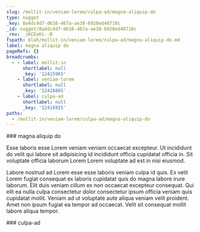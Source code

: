 ```yaml
---
slug: /mollit-in/veniam-lorem/culpa-ad/magna-aliquip-do
type: nugget
_key: 8a4dc4d7-d616-467a-ae38-6920ed40710c
_id: nugget/8a4dc4d7-d616-467a-ae38-6920ed40710c
_rev: _iKCEoKi--B
fspath: blah/mollit-in/veniam-lorem/culpa-ad/magna-aliquip-do.md
label: magna aliquip do
pageRefs: {}
breadcrumbs:
  - - label: mollit-in
      shortlabel: null
      _key: '12415965'
    - label: veniam-lorem
      shortlabel: null
      _key: '12416865'
    - label: culpa-ad
      shortlabel: null
      _key: '12416915'
paths:
  - /mollit-in/veniam-lorem/culpa-ad/magna-aliquip-do
---
```


<NuggetArea>
<Nugget slug="/mollit-in/veniam-lorem/culpa-ad/magna-aliquip-do" type="nugget" _key="8a4dc4d7-d616-467a-ae38-6920ed40710c" _id="nugget/8a4dc4d7-d616-467a-ae38-6920ed40710c" _rev="_iKCEoKi--B" fspath="blah/mollit-in/veniam-lorem/culpa-ad/magna-aliquip-do.md" label="magna aliquip do" paths="/mollit-in/veniam-lorem/culpa-ad/magna-aliquip-do">
<NuggetBody>
### magna aliquip do

Esse laboris esse Lorem veniam veniam occaecat excepteur. Ut incididunt do velit qui labore sit adipisicing id incididunt officia cupidatat officia in. Sit voluptate officia laborum Lorem Lorem voluptate ad est in nisi eiusmod.

Labore nostrud ad Lorem esse esse laboris veniam culpa id quis. Ex velit Lorem fugiat consequat ex laboris cupidatat quis do magna labore irure laborum. Elit duis veniam cillum ex non occaecat excepteur consequat. Qui elit ea nulla culpa consectetur dolor consectetur ipsum officia veniam quis cupidatat mollit. Veniam ad ut voluptate aute aliqua veniam velit proident. Amet non ipsum fugiat ea tempor ad occaecat. Velit sit consequat mollit labore aliqua tempor.

</NuggetBody>
<Breadcrumbs>
<Crumbs>
<Crumb _key="12415965" label="mollit-in" /><Crumb _key="12416865" label="veniam-lorem" /><Crumb _key="12416915" label="culpa-ad" />
</Crumbs>
</Breadcrumbs>
</Nugget>

<NuggetsInbound>
</NuggetsInbound>
<NuggetsOutbound>
</NuggetsOutbound>
</NuggetArea>
<PassagesInbound>
<Passage direction="inbound" type="passage" _key="12416915" _id="passage/12416915" _rev="_iKCEoKi--_" label="culpa-ad" passage="culpa-ad" fspath="blah/mollit-in/veniam-lorem/culpa-ad" paths="/mollit-in/veniam-lorem/culpa-ad" slug="/mollit-in/veniam-lorem/culpa-ad">
<NuggetBody>
### culpa-ad

</NuggetBody>
<Breadcrumbs>
<Crumbs>
<Crumb _key="12415965" label="mollit-in" /><Crumb _key="12416865" label="veniam-lorem" />
</Crumbs>
</Breadcrumbs>
</Passage>

</PassagesInbound>
<PassagesOutbound>
</PassagesOutbound>